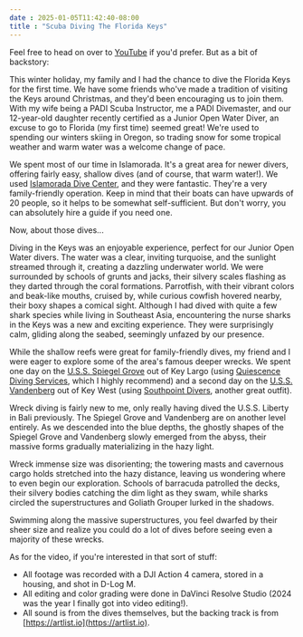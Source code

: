 ```yaml
--- 
date : 2025-01-05T11:42:40-08:00
title : "Scuba Diving The Florida Keys"
---
```



<YouTube id='5W0FeY__CUY' />

Feel free to head on over to [YouTube](https://www.youtube.com/watch?v=5W0FeY__CUY) if you'd prefer. But as a bit of backstory:

This winter holiday, my family and I had the chance to dive the Florida Keys for the first time. We have some friends who've made a tradition of visiting the Keys around Christmas, and they'd been encouraging us to join them. With my wife being a PADI Scuba Instructor, me a PADI Divemaster, and our 12-year-old daughter recently certified as a Junior Open Water Diver, an excuse to go to Florida (my first time) seemed great! We're used to spending our winters skiing in Oregon, so trading snow for some tropical weather and warm water was a welcome change of pace.

We spent most of our time in Islamorada. It's a great area for newer divers, offering fairly easy, shallow dives (and of course, that warm water!). We used [Islamorada Dive Center](https://www.islamoradadivecenter.com/), and they were fantastic. They're a very family-friendly operation. Keep in mind that their boats can have upwards of 20 people, so it helps to be somewhat self-sufficient. But don't worry, you can absolutely hire a guide if you need one.

Now, about those dives...

Diving in the Keys was an enjoyable experience, perfect for our Junior Open Water divers. The water was a clear, inviting turquoise, and the sunlight streamed through it, creating a dazzling underwater world. We were surrounded by schools of grunts and jacks, their silvery scales flashing as they darted through the coral formations. Parrotfish, with their vibrant colors and beak-like mouths, cruised by, while curious cowfish hovered nearby, their boxy shapes a comical sight. Although I had dived with quite a few shark species while living in Southeast Asia, encountering the nurse sharks in the Keys was a new and exciting experience. They were surprisingly calm, gliding along the seabed, seemingly unfazed by our presence.

While the shallow reefs were great for family-friendly dives, my friend and I were eager to explore some of the area's famous deeper wrecks. We spent one day on the [U.S.S. Spiegel Grove](https://en.wikipedia.org/wiki/USS_Spiegel_Grove) out of Key Largo (using [Quiescence Diving Services](https://keylargodiving.com/), which I highly recommend) and a second day on the [U.S.S. Vandenberg](https://en.wikipedia.org/wiki/USNS_General_Hoyt_S._Vandenberg) out of Key West (using [Southpoint Divers](https://southpointdivers.com/), another great outfit).

Wreck diving is fairly new to me, only really having dived the U.S.S. Liberty in Bali previously. The Spiegel Grove and Vandenberg are on another level entirely. As we descended into the blue depths, the ghostly shapes of the Spiegel Grove and Vandenberg slowly emerged from the abyss, their massive forms gradually materializing in the hazy light.

Wreck immense size was disorienting; the towering masts and cavernous cargo holds stretched into the hazy distance, leaving us wondering where to even begin our exploration. Schools of barracuda patrolled the decks, their silvery bodies catching the dim light as they swam, while sharks circled the superstructures and Goliath Grouper lurked in the shadows.

Swimming along the massive superstructures, you feel dwarfed by their sheer size and realize you could do a lot of dives before seeing even a majority of these wrecks.

As for the video, if you're interested in that sort of stuff:

- All footage was recorded with a DJI Action 4 camera, stored in a housing, and shot in D-Log M.
- All editing and color grading were done in DaVinci Resolve Studio (2024 was the year I finally got into video editing!).
- All sound is from the dives themselves, but the backing track is from [https://artlist.io](https://artlist.io).
